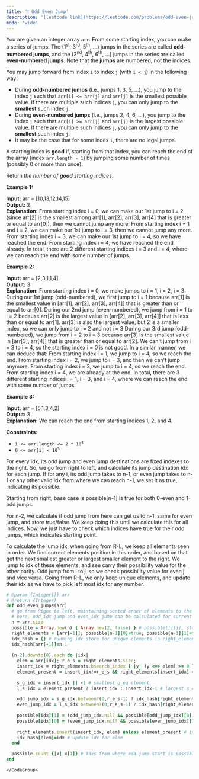```yaml
---
title: '❗️ Odd Even Jump'
description: '[leetcode link](https://leetcode.com/problems/odd-even-jump/description/)'
mode: 'wide'
---
```

<Tabs>
  <Tab title="Question" icon="circle-question" iconType="regular">
    <Card>
      <p>You are given an integer array <code>arr</code>. From some starting index, you can make a series of jumps. The (1<sup>st</sup>, 3<sup>rd</sup>, 5<sup>th</sup>, ...) jumps in the series are called <strong>odd-numbered jumps</strong>, and the (2<sup>nd</sup>, 4<sup>th</sup>, 6<sup>th</sup>, ...) jumps in the series are called <strong>even-numbered jumps</strong>. Note that the <strong>jumps</strong> are numbered, not the indices.</p>  <p>You may jump forward from index <code>i</code> to index <code>j</code> (with <code>i &lt; j</code>) in the following way:</p>  <ul>  <li>During <strong>odd-numbered jumps</strong> (i.e., jumps 1, 3, 5, ...), you jump to the index <code>j</code> such that <code>arr[i] &lt;= arr[j]</code> and <code>arr[j]</code> is the smallest possible value. If there are multiple such indices <code>j</code>, you can only jump to the <strong>smallest</strong> such index <code>j</code>.</li>  <li>During <strong>even-numbered jumps</strong> (i.e., jumps 2, 4, 6, ...), you jump to the index <code>j</code> such that <code>arr[i] &gt;= arr[j]</code> and <code>arr[j]</code> is the largest possible value. If there are multiple such indices <code>j</code>, you can only jump to the <strong>smallest</strong> such index <code>j</code>.</li>  <li>It may be the case that for some index <code>i</code>, there are no legal jumps.</li> </ul>  <p>A starting index is <strong>good</strong> if, starting from that index, you can reach the end of the array (index <code>arr.length - 1</code>) by jumping some number of times (possibly 0 or more than once).</p>  <p>Return <em>the number of <strong>good</strong> starting indices</em>.</p>   <p><strong class="example">Example 1:</strong></p>   <strong>Input:</strong> arr = [10,13,12,14,15] <br/> <strong>Output:</strong> 2 <br/> <strong>Explanation:</strong>  From starting index i = 0, we can make our 1st jump to i = 2 (since arr[2] is the smallest among arr[1], arr[2], arr[3], arr[4] that is greater or equal to arr[0]), then we cannot jump any more. From starting index i = 1 and i = 2, we can make our 1st jump to i = 3, then we cannot jump any more. From starting index i = 3, we can make our 1st jump to i = 4, so we have reached the end. From starting index i = 4, we have reached the end already. In total, there are 2 different starting indices i = 3 and i = 4, where we can reach the end with some number of jumps.   <p><strong class="example">Example 2:</strong></p>   <strong>Input:</strong> arr = [2,3,1,1,4] <br/> <strong>Output:</strong> 3 <br/> <strong>Explanation:</strong>  From starting index i = 0, we make jumps to i = 1, i = 2, i = 3: During our 1st jump (odd-numbered), we first jump to i = 1 because arr[1] is the smallest value in [arr[1], arr[2], arr[3], arr[4]] that is greater than or equal to arr[0]. During our 2nd jump (even-numbered), we jump from i = 1 to i = 2 because arr[2] is the largest value in [arr[2], arr[3], arr[4]] that is less than or equal to arr[1]. arr[3] is also the largest value, but 2 is a smaller index, so we can only jump to i = 2 and not i = 3 During our 3rd jump (odd-numbered), we jump from i = 2 to i = 3 because arr[3] is the smallest value in [arr[3], arr[4]] that is greater than or equal to arr[2]. We can&#39;t jump from i = 3 to i = 4, so the starting index i = 0 is not good. In a similar manner, we can deduce that: From starting index i = 1, we jump to i = 4, so we reach the end. From starting index i = 2, we jump to i = 3, and then we can&#39;t jump anymore. From starting index i = 3, we jump to i = 4, so we reach the end. From starting index i = 4, we are already at the end. In total, there are 3 different starting indices i = 1, i = 3, and i = 4, where we can reach the end with some number of jumps.   <p><strong class="example">Example 3:</strong></p>   <strong>Input:</strong> arr = [5,1,3,4,2] <br/> <strong>Output:</strong> 3 <br/> <strong>Explanation:</strong> We can reach the end from starting indices 1, 2, and 4.    <p><strong>Constraints:</strong></p>  <ul>  <li><code>1 &lt;= arr.length &lt;= 2 * 10<sup>4</sup></code></li>  <li><code>0 &lt;= arr[i] &lt; 10<sup>5</sup></code></li> </ul> 
    </Card>
  </Tab>
  <Tab title="Solution" icon="lightbulb" iconType="regular" >
    <Card>
      For every idx, its odd jump and even jump destinations are fixed indexes to the right. So, we go from right to left, and calculate its jump destination idx for each jump. If for any i, its odd jump takes to n-1, or even jump takes to n-1 or any other valid idx from where we can reach n-1, we set it as true, indicating its possible. 

Starting from right, base case is possible[n-1] is true for both 0-even and 1-odd jumps. 

For n-2, we calculate if odd jump from here can get us to n-1, same for even jump, and store true/false. We keep doing this until we calculate this for all indices. Now, we just have to check which indices have true for their odd jumps, which indicates starting point. 

To calculate the jump idx, when going from R-L, we keep all elements seen in order. We find current elements position in this order, and based on that get the next smallest greater or largest smaller element to the right. We jump to idx of these elements, and see carry their possibility value for the other parity. Odd jump from i to j, so we check possibility value for even j and vice versa. Going from R-L, we only keep unique elements, and update their idx as we have to pick left most idx for any number. 
    </Card>
  <Expandable title="code">
    <CodeGroup dropdown>
```ruby title="Odd Even Jump" lines
# @param {Integer[]} arr
# @return {Integer}
def odd_even_jumps(arr)
  # go from Right to left, maintaining sorted order of elements to the right of current idx
  # here, odd_idx jump and even_idx jump can be calculated for current idx, if we jump to true, it remains true, else becomes false
  n = arr.size
  possible = Array.new(n) { Array.new(2, false) } # possible[i][j], stores if j=0, even jump from i can reach end, j=1, odd jump from i can reach end
  right_elements = [arr[-1]]; possible[n-1][0]=true; possible[n-1][1]=true # initialize last cell, and right_elements
  idx_hash = {} # running idx store for unique elements in right_elements, stores leftmost idx of an element, as we go from R->L
  idx_hash[arr[-1]]=n-1
  
  (n-2).downto(0).each do |idx|
    elem = arr[idx]; r_e_s = right_elements.size;
    insert_idx = right_elements.bsearch_index { |y| (y <=> elem) >= 0 } || r_e_s # ascending order of right elements
    element_present = insert_idx!=r_e_s && right_elements[insert_idx] == elem
    
    s_g_idx = insert_idx || -1 # smallest g_eq element
    l_s_idx = element_present ? insert_idx : insert_idx-1 # largest s_eq element

    odd_jump_idx = s_g_idx.between?(0,r_e_s-1) ? idx_hash[right_elements[s_g_idx]] : nil
    even_jump_idx = l_s_idx.between?(0,r_e_s-1) ? idx_hash[right_elements[l_s_idx]] : nil
    
    possible[idx][1] = !odd_jump_idx.nil? && possible[odd_jump_idx][0]
    possible[idx][0] = !even_jump_idx.nil? && possible[even_jump_idx][1]
    
    right_elements.insert(insert_idx, elem) unless element_present # insert elem, and keep unique
    idx_hash[elem]=idx # update idx for elem
  end

  possible.count {|x| x[1]} # idxs from where odd jump start is possible
end
```
    </CodeGroup>
  </Expandable>
  </Tab>
</Tabs>